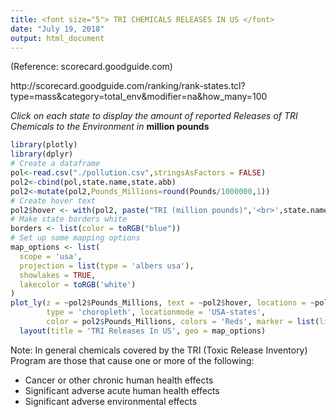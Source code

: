 ```yaml
---
title: <font size="5"> TRI CHEMICALS RELEASES IN US </font>
date: "July 19, 2018"
output: html_document
---
```


(Reference: scorecard.goodguide.com) 

http://scorecard.goodguide.com/ranking/rank-states.tcl?type=mass&category=total_env&modifier=na&how_many=100


*Click on each state to display the amount of reported Releases of TRI Chemicals to the Environment in* **million pounds**


```r
library(plotly)
library(dplyr)
# Create a dataframe
pol<-read.csv("./pollution.csv",stringsAsFactors = FALSE)
pol2<-cbind(pol,state.name,state.abb)
pol2<-mutate(pol2,Pounds_Millions=round(Pounds/1000000,1))
# Create hover text
pol2$hover <- with(pol2, paste("TRI (million pounds)",'<br>',state.name))
# Make state borders white
borders <- list(color = toRGB("blue"))
# Set up some mapping options
map_options <- list(
  scope = 'usa',
  projection = list(type = 'albers usa'),
  showlakes = TRUE,
  lakecolor = toRGB('white')
)
plot_ly(z = ~pol2$Pounds_Millions, text = ~pol2$hover, locations = ~pol2$state.abb, 
        type = 'choropleth', locationmode = 'USA-states', 
        color = pol2$Pounds_Millions, colors = 'Reds', marker = list(line = borders)) %>%
  layout(title = 'TRI Releases In US', geo = map_options)
```

Note: In general chemicals covered by the TRI (Toxic Release Inventory) Program are those that cause one or more of the following:


* Cancer or other chronic human health effects
* Significant adverse acute human health effects
* Significant adverse environmental effects
